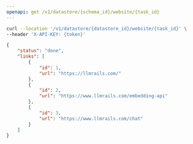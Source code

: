 ```yaml
---
openapi: get /v1/datastore/{schema_id}/website/{task_id}
---
```




<RequestExample>

```bash Example Request
curl --location '/v1/datastore/{datastore_id}/website/{task_id}' \
--header 'X-API-KEY: {token}'
```

</RequestExample>


<ResponseExample>

```json Response
{
    "status": "done",
    "links": [
        {
            "id": 1,
            "url": "https://llmrails.com/"
        },
        {
            "id": 2,
            "url": "https://www.llmrails.com/embedding-api"
        },
        {
            "id": 3,
            "url": "https://www.llmrails.com/chat"
        }
    ]
}
```

</ResponseExample>

